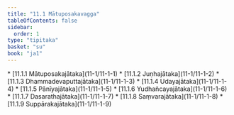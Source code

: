 ```yaml
---
title: "11.1 Mātuposakavagga"
tableOfContents: false
sidebar:
  order: 1
type: "tipitaka"
basket: "su"
book: "ja1"
---
```



<DynamicBreadcrumb />



<TableOfContents book="ja1" section="11.1">
* [11.1.1 Mātuposakajātaka](11-1/11-1-1)
* [11.1.2 Juṇhajātaka](11-1/11-1-2)
* [11.1.3 Dhammadevaputtajātaka](11-1/11-1-3)
* [11.1.4 Udayajātaka](11-1/11-1-4)
* [11.1.5 Pānīyajātaka](11-1/11-1-5)
* [11.1.6 Yudhañcayajātaka](11-1/11-1-6)
* [11.1.7 Dasarathajātaka](11-1/11-1-7)
* [11.1.8 Saṃvarajātaka](11-1/11-1-8)
* [11.1.9 Suppārakajātaka](11-1/11-1-9)
</TableOfContents>